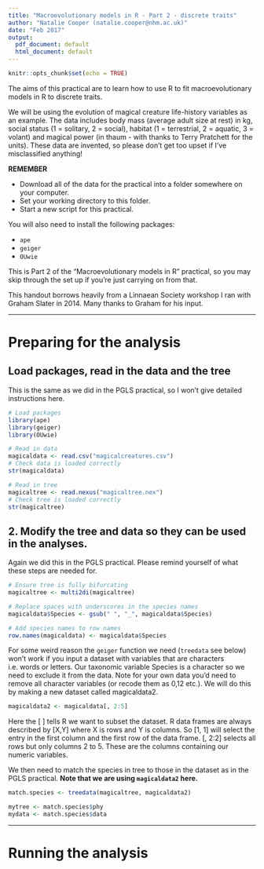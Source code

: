 ```yaml
---
title: "Macroevolutionary models in R - Part 2 - discrete traits"
author: "Natalie Cooper (natalie.cooper@nhm.ac.uk)"
date: "Feb 2017"
output:
  pdf_document: default
  html_document: default
---
```



```r
knitr::opts_chunk$set(echo = TRUE)
```

The aims of this practical are to learn how to use R to fit macroevolutionary models in R to discrete traits.

We will be using the evolution of magical creature life-history variables as an example. 
The data includes body mass (average adult size at rest) in kg, social status (1 = solitary, 2 = social), habitat (1 = terrestrial, 2 = aquatic, 3 = volant) and magical power (in thaum - with thanks to Terry Pratchett for the units). 
These data are invented, so please don't get too upset if I've misclassified anything!

__REMEMBER__

- Download all of the data for the practical into a folder somewhere on your computer.
- Set your working directory to this folder.
- Start a new script for this practical.

You will also need to install the following packages: 

* `ape`
* `geiger`
* `OUwie`

This is Part 2 of the "Macroevolutionary models in R" practical, so you may skip through the set up if you're just carrying on from that.

This handout borrows heavily from a Linnaean Society workshop I ran with Graham Slater in 2014. 
Many thanks to Graham for his input.

***

# Preparing for the analysis
## Load packages, read in the data and the tree
This is the same as we did in the PGLS practical, so I won't give detailed instructions here.

```r
# Load packages
library(ape)
library(geiger)
library(OUwie)
```

```r
# Read in data
magicaldata <- read.csv("magicalcreatures.csv")
# Check data is loaded correctly
str(magicaldata)

# Read in tree
magicaltree <- read.nexus("magicaltree.nex") 
# Check tree is loaded correctly
str(magicaltree)
```

## 2. Modify the tree and data so they can be used in the analyses.
Again we did this in the PGLS practical. 
Please remind yourself of what these steps are needed for.

```r
# Ensure tree is fully bifurcating
magicaltree <- multi2di(magicaltree) 

# Replace spaces with underscores in the species names
magicaldata$Species <- gsub(" ", "_", magicaldata$Species)

# Add species names to row names
row.names(magicaldata) <- magicaldata$Species
```

For some weird reason the `geiger` function we need (`treedata` see below) won't work if you input a dataset with variables that are characters i.e. words or letters. 
Our taxonomic variable Species is a character so we need to exclude it from the data.
Note for your own data you'd need to remove all character variables (or recode them as 0,12 etc.).
We will do this by making a new dataset called magicaldata2.

```r
magicaldata2 <- magicaldata[, 2:5]
```

Here the [ ] tells R we want to subset the dataset. 
R data frames are always described by [X,Y] where X is rows and Y is columns. 
So [1, 1] will select the entry in the first column and the first row of the data frame. 
[, 2:2] selects all rows but only columns 2 to 5. 
These are the columns containing our numeric variables.

We then need to match the species in tree to those in the dataset as in the PGLS practical. 
__Note that we are using `magicaldata2` here.__

```r
match.species <- treedata(magicaltree, magicaldata2)

mytree <- match.species$phy
mydata <- match.species$data
```

***
# Running the analysis